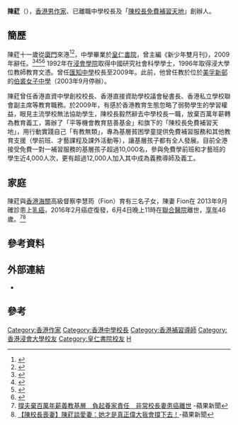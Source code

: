 '''陳葒'''（{{bd|1968年|1月6日|catIdx=C陈}}），[[香港|香港]][[男作家|男作家]]、已離職中學校長及「[[陳校長免費補習天地|陳校長免費補習天地]]」創辦人。

== 簡歷 ==
陳葒十一歲從[[廈門|廈門]]來港<ref>{{Cite web |url=http://www.master-insight.com/content/article/3421 |title=新聞 |access-date=2016-02-14 |archive-date=2016-02-22 |archive-url=https://web.archive.org/web/20160222104307/http://www.master-insight.com/content/article/3421 |dead-url=no }}</ref><ref>{{Cite web |url=http://www.master-insight.com/content/article/3421 |title=灼見名家 |access-date=2016-02-14 |archive-date=2016-02-22 |archive-url=https://web.archive.org/web/20160222104307/http://www.master-insight.com/content/article/3421 |dead-url=no }}</ref>，中學畢業於[[皇仁書院|皇仁書院]]，曾主編《新少年雙月刊》，2009年辭任。<ref>{{Cite web |url=http://eastweek.my-magazine.me/?aid=22693 |title=新聞 |access-date=2016-02-14 |archive-date=2016-02-17 |archive-url=https://web.archive.org/web/20160217035153/http://eastweek.my-magazine.me/?aid=22693 |dead-url=no }}</ref><ref>{{Cite web |url=http://www.ohpama.com/7519/24parent/%EF%BC%BB%E5%BB%BF%E5%9B%9B%E5%AD%9D%E7%88%B6%E6%AF%8D%EF%BC%BD%E9%99%B3%E8%91%92%E6%A0%A1%E9%95%B7%E5%B0%88%E8%A8%AA-%E4%B8%AD/ |title=爸媽 |access-date=2016-02-14 |archive-date=2019-03-30 |archive-url=https://web.archive.org/web/20190330180209/http://www.ohpama.com/7519/24parent/%EF%BC%BB%E5%BB%BF%E5%9B%9B%E5%AD%9D%E7%88%B6%E6%AF%8D%EF%BC%BD%E9%99%B3%E8%91%92%E6%A0%A1%E9%95%B7%E5%B0%88%E8%A8%AA-%E4%B8%AD/ |dead-url=no }}</ref><ref>{{Cite web |url=http://www.eduplus.com.hk/eduguide/ep2_issue.jsp?issueNumber=114&articleID=1219 |title=窮風流 |access-date=2016-02-14 |archive-date=2017-06-13 |archive-url=https://web.archive.org/web/20170613132929/http://www.eduplus.com.hk/eduguide/ep2_issue.jsp?issueNumber=114&articleID=1219 |dead-url=no }}</ref><ref>{{Cite web |url=http://hk.apple.nextmedia.com/news/art/20120620/16441862 |title=新聞 |access-date=2016-02-14 |archive-date=2017-06-14 |archive-url=https://web.archive.org/web/20170614214932/http://hk.apple.nextmedia.com/news/art/20120620/16441862 |dead-url=no }}</ref>
1992年在[[香港浸會大學|浸會學院]]取得中國研究社會科學學士，1996年取得浸大學位教師教育文憑。曾任[[匯知中學|匯知中學]]校長至2009年。此前，他曾任教於位於[[美孚新邨|美孚新邨]]的[[伯裘女子中學|伯裘女子中學]]（2003年9月停辦）。

陳葒曾任香港直資中學創校校長、香港直接資助學校議會秘書長、香港私立學校聯會副主席等教育職務。於2009年，有感於香港教育生態忽略了弱勢學生的學習權益，眼見主流學校無法協助學生，陳校長毅然辭去中學校長一職，放棄百萬年薪轉為教育義工，籌辦了「平等機會教育慈善基金」和旗下的「陳校長免費補習天地」，用行動實踐自己「有教無類」，專為基層貧困學童提供免費補習服務和其他教育支援（學前班、才藝課程及課外活動等），讓基層孩子都有全人發展。目前全港接受免費一對一補習服務的基層孩子超過10,000名，參與免費學前班和才藝班的學生近4,000人次，更有超過12,000人加入其中成為義務導師及義工。

== 家庭==
陳葒與[[香港海關|香港海關]]高級督察李慧筠（Fion）育有三名子女，陳妻 Fion在 2013年9月確診患上[[乳癌|乳癌]]，2016年2月癌症復發，6月4日晚上11時在[[基督教聯合醫院|聯合醫院]]離世，[[訃告|享年]]46歲。<ref>[http://hk.apple.nextmedia.com/news/art/20160608/19645638 撐夫棄百萬年薪義教基層　負起養家責任　非常校長妻患癌離世] {{Wayback|url=http://hk.apple.nextmedia.com/news/art/20160608/19645638 |date=20171009031958 }}-蘋果新聞</ref><ref>[https://hk.news.appledaily.com/breaking/realtime/article/20160607/55198606 【陳校長喪妻】陳葒談愛妻：她才是真正偉大我會撐下去！]-蘋果新聞</ref>

==參考資料==
{{reflist}}

==外部連結==
* {{facebook|hkcnc}}

==參考==
<references/>
{{感動香港}}

[[Category:香港作家|Category:香港作家]]
[[Category:香港中學校長|Category:香港中學校長]]
[[Category:香港補習導師|Category:香港補習導師]]
[[Category:香港浸會大學校友|Category:香港浸會大學校友]]
[[Category:皇仁書院校友|Category:皇仁書院校友]]
[[Category:陳姓|H]]